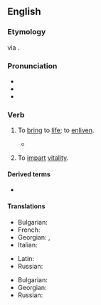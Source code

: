 ==English==

===Etymology===
{{etyl|LL.|en}} {{m|la|vivificō}} via {{etyl|fro|en}} {{m|fro|vivifier}}.

===Pronunciation===
* {{IPA|en|/ˈvɪvɪfʌɪ/}}
* {{audio|en|LL-Q1860 (eng)-Vealhurl-vivify.wav|Audio (UK)}}
* {{hyphenation|en|viv|ify}}

===Verb===
{{en-verb}}

# {{lb|en|transitive}} To [[bring]] to [[life]]; to [[enliven]].
#* {{RQ:Hawthorne Marble Faun|volume=II|chapter=A Walk on the Campagna|page=237|passage=[T]he sculptor lifted it [a round block of stone], turned it hither and thither in his hands, brushed off the clinging soil, and finally placed it on the slender neck of the newly discovered statue. The effect was magical. It immediately lighted up and '''vivified''' the whole figure, endowing it with personality, soul, and intelligence.}}
# {{lb|en|transitive}} To [[impart]] [[vitality]].

====Derived terms====
* {{l|en|autovivify}}

====Translations====
{{trans-top|to bring to life}}
* Bulgarian: {{t+|bg|съживявам}}
* French: {{t+|fr|vivifier}}
* Georgian: {{t|ka|გაცოცხლება}}, {{t|ka|გამოცოცხლება}}
* Italian: {{t+|it|vivificare}}
{{trans-mid}}
* Latin: {{t|la|vivifico}}
* Russian: {{t+|ru|оживи́ть}}
{{trans-bottom}}

{{trans-top|to impart vitality}}
* Bulgarian: {{t+|bg|оживявам}}
* Georgian: {{t|ka|სულის ჩადგმა}}
* Russian: {{t|ru|вдохну́ть жизнь}}
{{trans-mid}}
{{trans-bottom}}